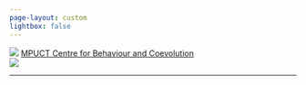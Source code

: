 ```yaml
---
page-layout: custom
lightbox: false
---
```


<!-- Scripts-->
```{=HTML} 

<script src="./js/jquery.js"></script>
<script src="./js/d3js-dvs.js"></script>
<script src="./js/index-array-by.js"></script>


<script src="./js/globe.gl.js"></script>
<script type="module" src="./js/my_globe.gl.js">  </script>

<!-- bootbox modals for Globe -->
<script src="./js/bootbox.js"></script>
<script src="./js/marked.js"></script>
```

<!-- content: globe, dude, text -->
```{=HTML} 

<div class="container-fluid mpcbc-container">
  <div class="d-flex align-items-center ">
    <img src="./logo/MPCBC.svg"  class="navbar-logo">
      <a href="https://www.uct.bi.mpg.de" 
      class="navbar-title text-decoration-none"
      target="_blank">
      MPUCT Centre for Behaviour and Coevolution
    </a>
  </div>
</div>



<div class="container" >


<div id="intro_start" class="intro w-75"> </div>  



<div class="d-flex align-items-end" >

<div id="dude" class="flex-shrink-0 d-none d-lg-block " data-toggle="tooltip"  data-bs-html="true"
title= "
Explore our field studies by pushing <i class='fas fa-circle'></i> on the Globe! <br>
Points are locations of {{< var N_birds >}} individuals from {{< var N_species >}} shorebird species we've tracked. 
Visit <strong> /Projects/ </strong>  for more.
"
>
<img src="./CONTENT/main/dude.webp"  class="img-fluid img-right"> 
<hr>
</div>

<div id= "Earth" class="flex-shrink-0" > </div>

</div>




</div>


```


<!-- before body ends-->
```{=HTML} 


<script> 
// init bs tooltip  
$(document).ready(function(){
  $('[data-toggle="tooltip"]').tooltip();   
});

</script>


<script>

$.get('/CONTENT/main/intro_start.md', function(txt) {
    const htmlContent = marked.parse(txt);
    $('#intro_start').html(htmlContent);
});

</script>

<!-- <script>
// let the dude talk
$(document).ready(function() {

    setTimeout(function() {
      $("#dude").tooltip('show');
    }, 2000); 
    setTimeout(function() {
    
    $('#dude').tooltip('hide');
    }, 8000);

  });

</script> -->


<script>
// intro text as modal
$(document).on('click', '.show-read-more', function(e) {

  $.get("/CONTENT/main/intro.md", function (intro_text) {

    bootbox.alert({
      animate       : false,
      scrollable    : true,
      size          : "xl",
      centerVertical: true,
      message       : marked.parse(intro_text),
      backdrop      : true,
      closeButton   : true, 
      
      onShow : function(e) {
        $('#dude').tooltip('hide');
        $(this).find('.modal-footer').remove();
        $('#intro_start').hide();
        $('#dude').css('opacity', '0.05');
        $('#Earth').css('opacity', '0.05');
      }, 

      onHide : function(e) {
        $('#intro_start').show();
        $('#dude').css('opacity', '1');
        $('#Earth').css('opacity', '1');
      }, 




    });
  });
})

</script>

<!-- <script>

$(document).ready(function(){
    $(".nav-footer").remove();
});

</script>   -->










```
